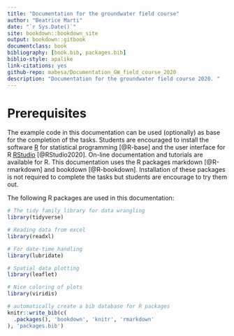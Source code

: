 ```yaml
--- 
title: "Documentation for the groundwater field course"
author: "Beatrice Marti"
date: "`r Sys.Date()`"
site: bookdown::bookdown_site
output: bookdown::gitbook
documentclass: book
bibliography: [book.bib, packages.bib]
biblio-style: apalike
link-citations: yes
github-repo: mabesa/Documentation_GW_field_course_2020
description: "Documentation for the groundwater field course 2020. "
---
```


# Prerequisites

The example code in this documentation can be used (optionally) as base for the completion of the tasks. Students are encouraged to install the software [R](https://www.r-project.org/) for statistical programming [@R-base] and the user interface for R [RStudio](https://rstudio.com) [@RStudio2020]. On-line documentation and tutorials are available for R. This documentation uses the R packages markdown [@R-rmarkdown] and bookdown [@R-bookdown]. Installation of these packages is not required to complete the tasks but students are encourage to try them out.   

The following R packages are used in this documentation:
```r
# The tidy family library for data wrangling
library(tidyverse)

# Reading data from excel
library(readxl)

# For date-time handling
library(lubridate)

# Spatial data plotting 
library(leaflet)

# Nice coloring of plots
library(viridis) 
```

```r
# automatically create a bib database for R packages
knitr::write_bib(c(
  .packages(), 'bookdown', 'knitr', 'rmarkdown'
), 'packages.bib')
```
